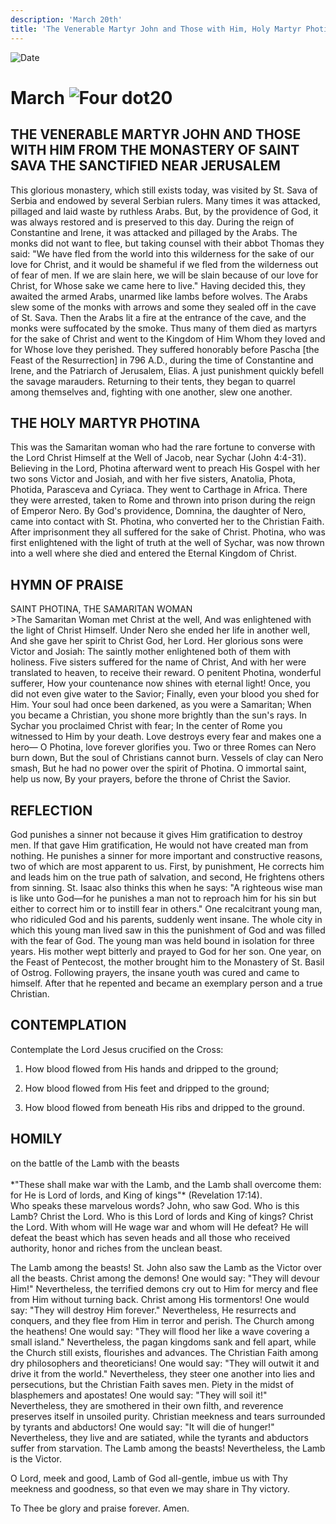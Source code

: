 ```yaml
---
description: 'March 20th'
title: 'The Venerable Martyr John and Those with Him, Holy Martyr Photina'
---
```


<RunningHead />
<Image src="/title-imprint.png" height={68} width={50} alt="Date" className="title-imprint"/>

# <div id="date">March <Image className="four-dot" src="/four-dot.png" height={15} width={15} alt="Four dot" />20</div>

## THE VENERABLE MARTYR JOHN AND THOSE WITH HIM FROM THE MONASTERY OF SAINT SAVA THE SANCTIFIED NEAR JERUSALEM

This glorious monastery, which still exists today, was visited by St. Sava of Serbia and endowed by several Serbian rulers. Many times it was attacked, pillaged and laid waste by ruthless Arabs. But, by the providence of God, it was always restored and is preserved to this day. During the reign of Constantine and Irene, it was attacked and pillaged by the Arabs. The monks did not want to flee, but taking counsel with their abbot Thomas they said: "We have fled from the world into this wilderness for the sake of our love for Christ, and it would be shameful if we fled from the wilderness out of fear of men. If we are slain here, we will be slain because of our love for Christ, for Whose sake we came here to live." Having decided this, they awaited the armed Arabs, unarmed like lambs before wolves. The Arabs slew some of the monks with arrows and some they sealed off in the cave of St. Sava. Then the Arabs lit a fire at the entrance of the cave, and the monks were suffocated by the smoke. Thus many of them died as martyrs for the sake of Christ and went to the Kingdom of Him Whom they loved and for Whose love they perished. They suffered honorably before Pascha [the Feast of the Resurrection] in 796 A.D., during the time of Constantine and Irene, and the Patriarch of Jerusalem, Elias. A just punishment quickly befell the savage marauders. Returning to their tents, they began to quarrel among themselves and, fighting with one another, slew one another.

## THE HOLY MARTYR PHOTINA

This was the Samaritan woman who had the rare fortune to converse with the Lord Christ Himself at the Well of Jacob, near Sychar (John 4:4-31). Believing in the Lord, Photina afterward went to preach His Gospel with her two sons Victor and Josiah, and with her five sisters, Anatolia, Phota, Photida, Parasceva and Cyriaca. They went to Carthage in Africa. There they were arrested, taken to Rome and thrown into prison during the reign of Emperor Nero. By God's providence, Domnina, the daughter of Nero, came into contact with St. Photina, who converted her to the Christian Faith. After imprisonment they all suffered for the sake of Christ. Photina, who was first enlightened with the light of truth at the well of Sychar, was now thrown into a well where she died and entered the Eternal Kingdom of Christ.


## HYMN OF PRAISE
<div style={{textAlign:'center', color:'crimson', fontWeight:'bold'}}>
SAINT PHOTINA, THE SAMARITAN WOMAN
</div>
>The Samaritan Woman met Christ at the well,  
And was enlightened with the light of Christ Himself.  
Under Nero she ended her life in another well,  
And she gave her spirit to Christ God, her Lord.  
Her glorious sons were Victor and Josiah:  
The saintly mother enlightened both of them with holiness.  
Five sisters suffered for the name of Christ,  
And with her were translated to heaven, to receive their reward.  
O penitent Photina, wonderful sufferer,  
How your countenance now shines with eternal light!  
Once, you did not even give water to the Savior;  
Finally, even your blood you shed for Him.  
Your soul had once been darkened, as you were a Samaritan;  
When you became a Christian, you shone more brightly than the sun's rays.  
In Sychar you proclaimed Christ with fear;  
In the center of Rome you witnessed to Him by your death.  
Love destroys every fear and makes one a hero—  
O Photina, love forever glorifies you.  
Two or three Romes can Nero burn down,  
But the soul of Christians cannot burn.  
Vessels of clay can Nero smash,  
But he had no power over the spirit of Photina.  
O immortal saint, help us now,  
By your prayers, before the throne of Christ the Savior.  


## REFLECTION

God punishes a sinner not because it gives Him gratification to destroy men. If that gave Him gratification, He would not have created man from nothing. He punishes a sinner for more important and constructive reasons, two of which are most apparent to us. First, by punishment, He corrects him and leads him on the true path of salvation, and second, He frightens others from sinning. St. Isaac also thinks this when he says: "A righteous wise man is like unto God—for he punishes a man not to reproach him for his sin but either to correct him or to instill fear in others." One recalcitrant young man, who ridiculed God and his parents, suddenly went insane. The whole city in which this young man lived saw in this the punishment of God and was filled with the fear of God. The young man was held bound in isolation for three years. His mother wept bitterly and prayed to God for her son. One year, on the Feast of Pentecost, the mother brought him to the Monastery of St. Basil of Ostrog. Following prayers, the insane youth was cured and came to himself. After that he repented and became an exemplary person and a true Christian.


## CONTEMPLATION

Contemplate the Lord Jesus crucified on the Cross:

1. How blood flowed from His hands and dripped to the ground;

2. How blood flowed from His feet and dripped to the ground;

3. How blood flowed from beneath His ribs and dripped to the ground.


## HOMILY
<div style={{textAlign:'center', color:'crimson', fontWeight:'bold'}}>
on the battle of the Lamb with the beasts
</div><br />
<div style={{textAlign:'right'}}>
*"These shall make war with the Lamb, and the Lamb shall overcome them: for He is Lord of lords, and King of kings"* (Revelation 17:14).
</div>
Who speaks these marvelous words? John, who saw God. Who is this Lamb? Christ the Lord. Who is this Lord of lords and King of kings? Christ the Lord. With whom will He wage war and whom will He defeat? He will defeat the beast which has seven heads and all those who received authority, honor and riches from the unclean beast.

The Lamb among the beasts! St. John also saw the Lamb as the Victor over all the beasts. Christ among the demons! One would say: "They will devour Him!" Nevertheless, the terrified demons cry out to Him for mercy and flee from Him without turning back. Christ among His tormentors! One would say: "They will destroy Him forever." Nevertheless, He resurrects and conquers, and they flee from Him in terror and perish. The Church among the heathens! One would say: "They will flood her like a wave covering a small island." Nevertheless, the pagan kingdoms sank and fell apart, while the Church still exists, flourishes and advances. The Christian Faith among dry philosophers and theoreticians! One would say: "They will outwit it and drive it from the world." Nevertheless, they steer one another into lies and persecutions, but the Christian Faith saves men. Piety in the midst of blasphemers and apostates! One would say: "They will soil it!" Nevertheless, they are smothered in their own filth, and reverence preserves itself in unsoiled purity. Christian meekness and tears surrounded by tyrants and abductors! One would say: "It will die of hunger!" Nevertheless, they live and are satiated, while the tyrants and abductors suffer from starvation. The Lamb among the beasts! Nevertheless, the Lamb is the Victor.

O Lord, meek and good, Lamb of God all-gentle, imbue us with Thy meekness and goodness, so that even we may share in Thy victory.

To Thee be glory and praise forever. Amen.

